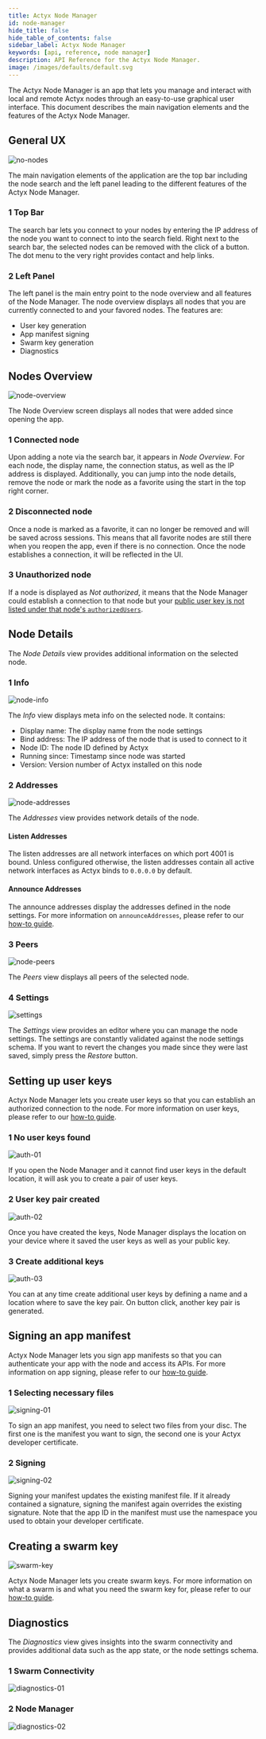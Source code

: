```yaml
---
title: Actyx Node Manager
id: node-manager
hide_title: false
hide_table_of_contents: false
sidebar_label: Actyx Node Manager
keywords: [api, reference, node manager]
description: API Reference for the Actyx Node Manager.
image: /images/defaults/default.svg
---
```


The Actyx Node Manager is an app that lets you manage and interact with local and remote Actyx nodes through an easy-to-use graphical user interface.
This document describes the main navigation elements and the features of the Actyx Node Manager.

## General UX

![no-nodes](../../static/images/node-manager/no-nodes.png)

The main navigation elements of the application are the top bar including the node search and the left panel leading to the different features of the Actyx Node Manager.

### 1 Top Bar

The search bar lets you connect to your nodes by entering the IP address of the node you want to connect to into the search field.
Right next to the search bar, the selected nodes can be removed with the click of a button.
The dot menu to the very right provides contact and help links.

### 2 Left Panel

The left panel is the main entry point to the node overview and all features of the Node Manager.
The node overview displays all nodes that you are currently connected to and your favored nodes.
The features are:

- User key generation
- App manifest signing
- Swarm key generation
- Diagnostics

## Nodes Overview

![node-overview](../../static/images/node-manager/node-overview.png)

The Node Overview screen displays all nodes that were added since opening the app.

### 1 Connected node

Upon adding a note via the search bar, it appears in _Node Overview_.
For each node, the display name, the connection status, as well as the IP address is displayed.
Additionally, you can jump into the node details, remove the node or mark the node as a favorite using the start in the top right corner.

### 2 Disconnected node

Once a node is marked as a favorite, it can no longer be removed and will be saved across sessions.
This means that all favorite nodes are still there when you reopen the app, even if there is no connection.
Once the node establishes a connection, it will be reflected in the UI.

### 3 Unauthorized node

If a node is displayed as _Not authorized_, it means that the Node Manager could establish a connection to that node but your [public user key is not listed under that node's `authorizedUsers`](../how-to/user-auth/manage-authorized-users.mdx).

## Node Details

The _Node Details_ view provides additional information on the selected node.

### 1 Info

![node-info](../../static/images/node-manager/node-info.png)

The _Info_ view displays meta info on the selected node.
It contains:

- Display name: The display name from the node settings
- Bind address: The IP address of the node that is used to connect to it
- Node ID: The node ID defined by Actyx
- Running since: Timestamp since node was started
- Version: Version number of Actyx installed on this node

### 2 Addresses

![node-addresses](../../static/images/node-manager/node-addresses.png)

The _Addresses_ view provides network details of the node.

#### Listen Addresses

The listen addresses are all network interfaces on which port 4001 is bound.
Unless configured otherwise, the listen addresses contain all active network interfaces as Actyx binds to `0.0.0.0` by default.

#### Announce Addresses

The announce addresses display the addresses defined in the node settings.
For more information on `announceAddresses`, please refer to our [how-to guide](../how-to/swarms/configure-announced-addresses.mdx).

### 3 Peers

![node-peers](../../static/images/node-manager/node-peers.png)

The _Peers_ view displays all peers of the selected node.

### 4 Settings

![settings](../../static/images/node-manager/settings.png)

The _Settings_ view provides an editor where you can manage the node settings.
The settings are constantly validated against the node settings schema.
If you want to revert the changes you made since they were last saved, simply press the _Restore_ button.

## Setting up user keys

Actyx Node Manager lets you create user keys so that you can establish an authorized connection to the node.
For more information on user keys, please refer to our [how-to guide](../how-to/user-auth/set-up-user-keys.mdx).

### 1 No user keys found

![auth-01](../../static/images/node-manager/auth-01.png)

If you open the Node Manager and it cannot find user keys in the default location, it will ask you to create a pair of user keys.

### 2 User key pair created

![auth-02](../../static/images/node-manager/auth-02.png)

Once you have created the keys, Node Manager displays the location on your device where it saved the user keys as well as your public key.

### 3 Create additional keys

![auth-03](../../static/images/node-manager/auth-03.png)

You can at any time create additional user keys by defining a name and a location where to save the key pair.
On button click, another key pair is generated.

## Signing an app manifest

Actyx Node Manager lets you sign app manifests so that you can authenticate your app with the node and access its APIs.
For more information on app signing, please refer to our [how-to guide](../how-to/app-auth/sign-app-manifest.mdx).

### 1 Selecting necessary files

![signing-01](../../static/images/node-manager/signing-01.png)

To sign an app manifest, you need to select two files from your disc.
The first one is the manifest you want to sign, the second one is your Actyx developer certificate.

### 2 Signing

![signing-02](../../static/images/node-manager/signing-02.png)

Signing your manifest updates the existing manifest file.
If it already contained a signature, signing the manifest again overrides the existing signature.
Note that the app ID in the manifest must use the namespace you used to obtain your developer certificate.

## Creating a swarm key

![swarm-key](../../static/images/node-manager/swarm-key.png)

Actyx Node Manager lets you create swarm keys.
For more information on what a swarm is and what you need the swarm key for, please refer to our [how-to guide](../how-to/swarms/setup-swarm.mdx).

## Diagnostics

The _Diagnostics_ view gives insights into the swarm connectivity and provides additional data such as the app state, or the node settings schema.

### 1 Swarm Connectivity

![diagnostics-01](../../static/images/node-manager/diagnostics-01.png)

### 2 Node Manager

![diagnostics-02](../../static/images/node-manager/diagnostics-02.png)
